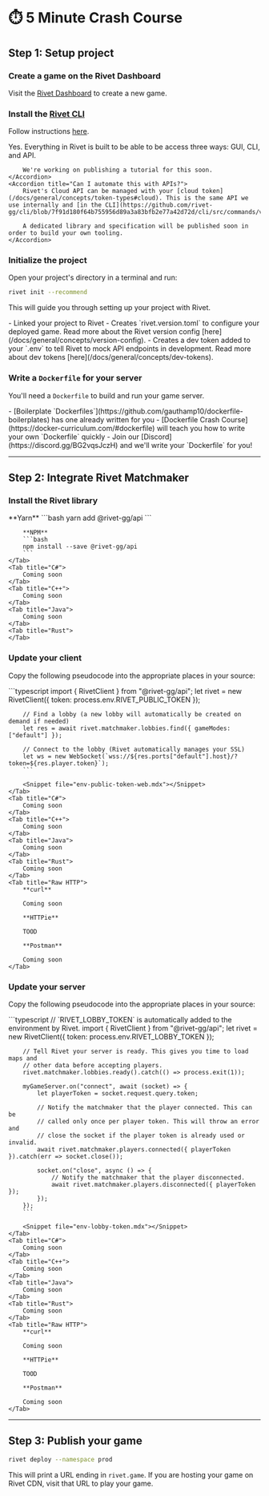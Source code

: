 
# ⏱️ 5 Minute Crash Course

<Snippet file='beta-signup.mdx' />

<TutorialVideo src='https://www.youtube-nocookie.com/embed/pBE7s-PK0j0' />

## Step 1: Setup project

### Create a game on the Rivet Dashboard

Visit the [Rivet Dashboard](https://hub.rivet.gg/developer/dashboard) to create a new game.

### Install the [Rivet CLI](https://github.com/rivet-gg/cli)

Follow instructions [here](https://github.com/rivet-gg/cli#installing).

<AccordionGroup>
	<Accordion title="Can I do this with just a GUI?">
		Yes. Everything in Rivet is built to be able to be access three ways: GUI, CLI, and API.

    	We're working on publishing a tutorial for this soon.
    </Accordion>
    <Accordion title="Can I automate this with APIs?">
    	Rivet's Cloud API can be managed with your [cloud token](/docs/general/concepts/token-types#cloud). This is the same API we use internally and [in the CLI](https://github.com/rivet-gg/cli/blob/7f91d180f64b755956d89a3a83bfb2e77a42d72d/cli/src/commands/version.rs#L368).

    	A dedicated library and specification will be published soon in order to build your own tooling.
    </Accordion>

</AccordionGroup>

### Initialize the project

Open your project's directory in a terminal and run:

```bash
rivet init --recommend
```

This will guide you through setting up your project with Rivet.

<Accordion title='What does this do?'>
  - Linked your project to Rivet - Creates `rivet.version.toml` to configure your deployed game. Read more
  about the Rivet version config [here](/docs/general/concepts/version-config). - Creates a dev token added to
  your `.env` to tell Rivet to mock API endpoints in development. Read more about dev tokens
  [here](/docs/general/concepts/dev-tokens).
</Accordion>

### Write a `Dockerfile` for your server

You'll need a `Dockerfile` to build and run your game server.

<Accordion title='Unfamiliar with Dockerfiles?'>
  - [Boilerplate `Dockerfiles`](https://github.com/gauthamp10/dockerfile-boilerplates) has one already written
  for you - [Dockerfile Crash Course](https://docker-curriculum.com/#dockerfile) will teach you how to write
  your own `Dockerfile` quickly - Join our [Discord](https://discord.gg/BG2vqsJczH) and we'll write your
  `Dockerfile` for you!
</Accordion>

---

## Step 2: Integrate Rivet Matchmaker

### Install the Rivet library

<Tabs>
	<Tab title="TypeScript">
		**Yarn**
		```bash
		yarn add @rivet-gg/api
		```

    	**NPM**
    	```bash
    	npm install --save @rivet-gg/api
    	```
    </Tab>
    <Tab title="C#">
    	Coming soon
    </Tab>
    <Tab title="C++">
    	Coming soon
    </Tab>
    <Tab title="Java">
    	Coming soon
    </Tab>
    <Tab title="Rust">
    </Tab>

</Tabs>

### Update your client

Copy the following pseudocode into the appropriate places in your source:

<Tabs>
	<Tab title="TypeScript">
		```typescript
		import { RivetClient } from "@rivet-gg/api";
		let rivet = new RivetClient({ token: process.env.RIVET_PUBLIC_TOKEN });

    	// Find a lobby (a new lobby will automatically be created on demand if needed)
    	let res = await rivet.matchmaker.lobbies.find({ gameModes: ["default"] });

    	// Connect to the lobby (Rivet automatically manages your SSL)
    	let ws = new WebSocket(`wss://${res.ports["default"].host}/?token=${res.player.token}`);
    	```

    	<Snippet file="env-public-token-web.mdx"></Snippet>
    </Tab>
    <Tab title="C#">
    	Coming soon
    </Tab>
    <Tab title="C++">
    	Coming soon
    </Tab>
    <Tab title="Java">
    	Coming soon
    </Tab>
    <Tab title="Rust">
    	Coming soon
    </Tab>
    <Tab title="Raw HTTP">
    	**curl**

    	Coming soon

    	**HTTPie**

    	TOOD

    	**Postman**

    	Coming soon
    </Tab>

</Tabs>

### Update your server

Copy the following pseudocode into the appropriate places in your source:

<Tabs>
	<Tab title="TypeScript">
		```typescript
		// `RIVET_LOBBY_TOKEN` is automatically added to the environment by Rivet.
		import { RivetClient } from "@rivet-gg/api";
		let rivet = new RivetClient({ token: process.env.RIVET_LOBBY_TOKEN });

    	// Tell Rivet your server is ready. This gives you time to load maps and
    	// other data before accepting players.
    	rivet.matchmaker.lobbies.ready().catch(() => process.exit(1));

    	myGameServer.on("connect", await (socket) => {
    		let playerToken = socket.request.query.token;

    		// Notify the matchmaker that the player connected. This can be
    		// called only once per player token. This will throw an error and
    		// close the socket if the player token is already used or invalid.
    		await rivet.matchmaker.players.connected({ playerToken }).catch(err => socket.close());

    		socket.on("close", async () => {
    			// Notify the matchmaker that the player disconnected.
    			await rivet.matchmaker.players.disconnected({ playerToken });
    		});
    	});
    	```

    	<Snippet file="env-lobby-token.mdx"></Snippet>
    </Tab>
    <Tab title="C#">
    	Coming soon
    </Tab>
    <Tab title="C++">
    	Coming soon
    </Tab>
    <Tab title="Java">
    	Coming soon
    </Tab>
    <Tab title="Rust">
    	Coming soon
    </Tab>
    <Tab title="Raw HTTP">
    	**curl**

    	Coming soon

    	**HTTPie**

    	TOOD

    	**Postman**

    	Coming soon
    </Tab>

</Tabs>

---

## Step 3: Publish your game

```bash
rivet deploy --namespace prod
```

This will print a URL ending in `rivet.game`. If you are hosting your game on Rivet CDN, visit that URL to play your game.
